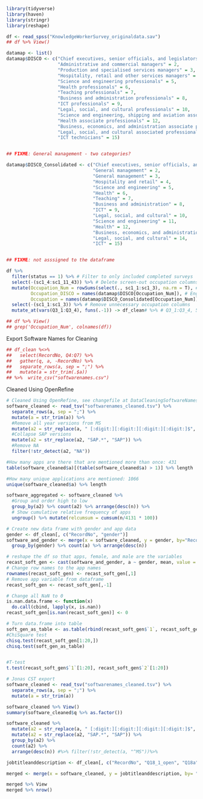 ```r
library(tidyverse)
library(haven)
library(stringr)
library(reshape)
```

```r

df <- read_spss("KnowledgeWorkerSurvey_originaldata.sav")
## df %>% View()

datamap <- list()
datamap$DISCO <- c("Chief executives, senior officials, and legislators" = 1,
                   "Administrative and commercial managers" = 2,
                   "Production and specialised services managers" = 3,
                   "Hospitality, retail and other services managers" = 4,
                   "Science and engineering professionals" = 5,
                   "Health professionals" = 6,
                   "Teaching professionals" = 7,
                   "Business and administration professionals" = 8,
                   "ICT professionals" = 9,
                   "Legal, social, and cultural professionals" = 10,
                   "Science and engineering, shipping and aviation associate professionals" = 11,
                   "Health associate professionals" = 12,
                   "Business, economics, and administration associate professionals" = 13,
                   "Legal, social, and cultural associated professionals" = 14,
                   "ICT technicians" = 15)


## FIXME: General management - two categories?

datamap$DISCO_Consolidated <- c("Chief executives, senior officials, and legislators" = 1,
                                "General management" = 2,
                                "General management" = 3,
                                "Hospitality and retail" = 4,
                                "Science and engineering" = 5,
                                "Health" = 6,
                                "Teaching" = 7,
                                "Business and administration" = 8,
                                "ICT" = 9,
                                "Legal, social, and cultural" = 10,
                                "Science and engineering" = 11,
                                "Health" = 12,
                                "Business, economics, and administration" = 13,
                                "Legal, social, and cultural" = 14,
                                "ICT" = 15)


## FIXME: not asssigned to the dataframe

df %>% 
  filter(status == 1) %>% # Filter to only included completed surveys
  select(-(sc1_4:sc1_11_43)) %>% # Delete screen-out occupation columns 
  mutate(Occupation_Num = rowSums(select(., sc1_1:sc1_3), na.rm = T), # Merge columns of occupations
         Occupation_DISCO = names(datamap$DISCO[Occupation_Num]), # English labels for DISCO 2008 Occupations
         Occupation = names(datamap$DISCO_Consolidated[Occupation_Num])) %>% # Merged sector labels for Occupations
  select(-(sc1_1:sc1_3)) %>% # Remove unnecessary occupation columns
  mutate_at(vars(Q3_1:Q3_4), funs(.-1)) -> df_clean# %>% # Q3_1:Q3_4, 5 means 5+ 

## df %>% View()
## grep('Occupation_Num', colnames(df))

```

Export Software Names for Cleaning

```r

## df_clean %<>% 
##   select(RecordNo, Q4:Q7) %>% 
##   gather(q, a, -RecordNo) %>% 
##   separate_rows(a, sep = ";") %>%
##   mutate(a = str_trim(.$a))
## %>%  write_csv("softwarenames.csv")


```

Cleaned Using OpenRefine


```r

# Cleaned Using OpenRefine, see changefile at DataCleaningSoftwareNames_OpenRefine.gz
software_cleaned <- read_tsv("softwarenames_cleaned.tsv") %>% 
  separate_rows(a, sep = ";") %>% 
  mutate(a = str_trim(a)) %>%
  #Remove all year versions from MS
  mutate(a2 = str_replace(a, " [:digit:][:digit:][:digit:][:digit:]$", "")) %>%
  #Collapse SAP versions
  mutate(a2 = str_replace(a2, "SAP.*", "SAP")) %>%
  #Remove NA
  filter(!str_detect(a2, "NA"))

```


```r

#How many apps are there that are mentioned more than once: 431
table(software_cleaned$a)[(table(software_cleaned$a) > 1)] %>% length

#How many unique applications are mentioned: 1066
unique(software_cleaned$a) %>% length

software_aggregated <- software_cleaned %>% 
  #Group and order high to low
  group_by(a2) %>% count(a2) %>% arrange(desc(n)) %>% 
  # Show cumulative relative frequency of apps
  ungroup() %>% mutate(relcumsum = cumsum(n/4131 * 100)) 

```



```r

# Create new data frame with gender and app data
gender <- df_clean[, c("RecordNo", "gender")]
software_and_gender <- merge(x = software_cleaned, y = gender, by="RecordNo") %>%
  group_by(gender) %>% count(a) %>% arrange(desc(n)) 

# reshape the df so that apps, female, and male are the variables 
recast_soft_gen <- cast(software_and_gender, a ~ gender, mean, value = "n")
# Change row names to the app names
rownames(recast_soft_gen) <- recast_soft_gen[,1]
# Remove app variable from dataframe
recast_soft_gen <- recast_soft_gen[,-1]

# Change all NaN to 0
is.nan.data.frame <- function(x)
  do.call(cbind, lapply(x, is.nan))
recast_soft_gen[is.nan(recast_soft_gen)] <- 0


```


```r

# Turn data.frame into table
soft_gen_as_table <- as.table(rbind(recast_soft_gen$`1`, recast_soft_gen$`2`))
#ChiSquare test
chisq.test(recast_soft_gen[1:20,])
chisq.test(soft_gen_as_table)


#T-test
t.test(recast_soft_gen$`1`[1:20], recast_soft_gen$`2`[1:20])


```

```r

# Jonas CST export
software_cleaned <- read_tsv("softwarenames_cleaned.tsv") %>%
  separate_rows(a, sep = ";") %>%
  mutate(a = str_trim(a))

software_cleaned %>% View()
summary(software_cleaned$q %>% as.factor())

software_cleaned %>% 
  mutate(a2 = str_replace(a, " [:digit:][:digit:][:digit:][:digit:]$", "")) %>%
  mutate(a2 = str_replace(a2, "SAP.*", "SAP")) %>%
  group_by(a2) %>%
  count(a2) %>%
  arrange(desc(n)) #%>% filter(!str_detect(a, "^MS"))%>%

jobtitleanddescription <- df_clean[, c("RecordNo", "Q18_1_open", "Q18a")]

merged <- merge(x = software_cleaned, y = jobtitleanddescription, by= "RecordNo")

merged %>% View
merged %>% nrow()

```

